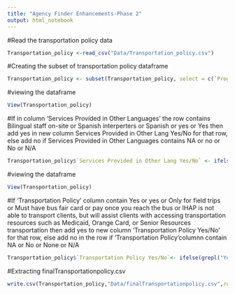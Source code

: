 ```yaml
---
title: "Agency Finder Enhancements-Phase 2"
output: html_notebook
---
```

#Read the transportation policy data

```r

Transportation_policy <-read_csv("Data/Transportation_policy.csv")

```

#Creating the subset of transportation policy dataframe 

```r
Transportation_policy <- subset(Transportation_policy, select = c(`Program: Program Name`, `Program: ID`,`Evidence Based`,`Services Provided in Other Languages`,`Services Provided in Other Lang Yes/No`,`Transportation Policy`)) 

```

#viewing the dataframe

```r
View(Transportation_policy) 


```

#If in column 'Services Provided in Other Languages' the row contains Bilingual staff on-site or Spanish interperters or Spanish or yes or Yes  then add yes in new column Services Provided in Other Lang Yes/No for that row, else add no if Services Provided in Other Languages contains NA or no or No or N/A

```r
Transportation_policy$`Services Provided in Other Lang Yes/No` <- ifelse(grepl("Bilingual staff on-site|Spanish interperters|Spanish|yes|Yes", Transportation_policy$`Services Provided in Other Languages`), "yes",ifelse(grepl("NA|no|No|N/A", Transportation_policy$`Services Provided in Other Languages`), "no", "")  )
```

#viewing the dataframe

```r
View(Transportation_policy)

```

#If 'Transportation Policy' column contain Yes or yes or Only for field trips or Must have bus fair card or pay once you reach the bus or IHAP is not able to transport clients, but will assist clients with accessing transportation resources such as Medicaid, Orange Card, or Senior Resources transportation then add yes to new column 'Transportation Policy Yes/No' for that row, else add no in the row if 'Transportation Policy'columnn contain NA or No or None or N/A

```r
Transportation_policy$`Transportation Policy Yes/No`<- ifelse(grepl("Yes|yes|Only for field trips|Must have bus fair card or pay once you reach the bus|IHAP is not able to transport clients, but will assist clients with accessing transportation resources such as Medicaid, Orange Card, or Senior Resources transportation.", Transportation_policy$`Transportation Policy`), "yes",ifelse(grepl("NA|No|None|N/A", Transportation_policy$`Transportation Policy`), "no", "")  )
```



#Extracting finalTransportationpolicy.csv

```r

write.csv(Transportation_policy,"Data/finalTransportationpolicy.csv",row.names = FALSE)

```

